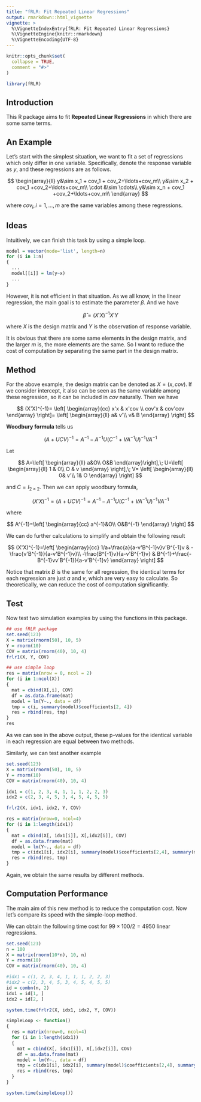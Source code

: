 ```yaml
---
title: "fRLR: Fit Repeated Linear Regressions"
output: rmarkdown::html_vignette
vignette: >
  %\VignetteIndexEntry{fRLR: Fit Repeated Linear Regressions}
  %\VignetteEngine{knitr::rmarkdown}
  %\VignetteEncoding{UTF-8}
---
```


```r
knitr::opts_chunk$set(
  collapse = TRUE,
  comment = "#>"
)
```

```r
library(fRLR)
```

## Introduction

This R package aims to fit **Repeated Linear Regressions** in which there are some same terms.

## An Example

Let's start with the simplest situation, we want to fit a set of regressions which only differ in one variable. Specifically, denote the response variable as $y$, and these regressions are as follows.

$$
\begin{array}{ll}
y&\sim x_1 + cov_1 + cov_2+\ldots+cov_m\\
y&\sim x_2 + cov_1 +cov_2+\ldots+cov_m\\
\cdot &\sim \cdots\\
y&\sim x_n + cov_1 +cov_2+\ldots+cov_m\\
\end{array}
$$

where $cov_i, i=1,\ldots, m$ are the same variables among these regressions.

## Ideas

Intuitively, we can finish this task by using a simple loop.

```r
model = vector(mode='list', length=n)
for (i in 1:n)
{
  ...
  model[[i]] = lm(y~x)
  ...
}
```

However, it is not efficient in that situation. As we all know, in the linear regression, the main goal is to estimate the parameter $\beta$. And we have

$$
\hat\beta = (X'X)^{-1}X'Y
$$

where $X$ is the design matrix and $Y$ is the observation of response variable.

It is obvious that there are some same elements in the design matrix, and the larger $m$ is, the more elements are the same. So I want to reduce the cost of computation by separating the same part in the design matrix.

## Method

For the above example, the design matrix can be denoted as $X=(x, cov)$. If we consider intercept, it also can be seen as the same variable among these regression, so it can be included in $cov$ naturally. Then we have

$$
(X'X)^{-1}=
\left[
\begin{array}{cc}
x'x & x'cov \\
cov'x & cov'cov
\end{array}
\right]=
\left[
\begin{array}{ll}
a& v'\\
v& B
\end{array}
\right]
$$


**Woodbury formula** tells us

$$
(A+UCV)^{-1}=A^{-1}-A^{-1}U(C^{-1}+VA^{-1}U)^{-1}VA^{-1}
$$

Let

$$
A=\left[
\begin{array}{ll}
a&O\\
O&B
\end{array}\right],\;
U=\left[
\begin{array}{ll}
1 & 0\\
O & v
\end{array}
\right],\; V=
\left[
\begin{array}{ll}
0& v'\\
1& O
\end{array}
\right]
$$

and $C=I_{2\times 2}$. Then we can apply woodbury formula,

$$
(X'X)^{-1}=(A+UCV)^{-1}=A^{-1}-A^{-1}U(C^{-1}+VA^{-1}U)^{-1}VA^{-1}
$$

where

$$
A^{-1}=\left[
\begin{array}{cc}
a^{-1}&O\\
O&B^{-1}
\end{array}
\right]
$$

We can do further calculations to simplify and obtain the following result

$$
(X'X)^{-1}=\left[
\begin{array}{cc}
1/a+\frac{a}{a-v'B^{-1}v}v'B^{-1}v & -\frac{v'B^{-1}}{a-v'B^{-1}v}\\
-\frac{B^{-1}v}{a-v'B^{-1}v} & B^{-1}+\frac{-B^{-1}vv'B^{-1}}{a-v'B^{-1}v}
\end{array}
\right]
$$

Notice that matrix $B$ is the same for all regression, the identical terms for each regression are just $a$ and $v$, which are very easy to calculate. So theoretically, we can reduce the cost of computation significantly.

## Test

Now test two simulation examples by using the functions in this package.

```r
## use fRLR package
set.seed(123)
X = matrix(rnorm(50), 10, 5)
Y = rnorm(10)
COV = matrix(rnorm(40), 10, 4)
frlr1(X, Y, COV)

## use simple loop
res = matrix(nrow = 0, ncol = 2)
for (i in 1:ncol(X))
{
  mat = cbind(X[,i], COV)
  df = as.data.frame(mat)
  model = lm(Y~., data = df)
  tmp = c(i, summary(model)$coefficients[2, 4])
  res = rbind(res, tmp)
}
res
```

As we can see in the above output, these p-values for the identical variable in each regression are equal between two methods.

Similarly, we can test another example

```r
set.seed(123)
X = matrix(rnorm(50), 10, 5)
Y = rnorm(10)
COV = matrix(rnorm(40), 10, 4)

idx1 = c(1, 2, 3, 4, 1, 1, 1, 2, 2, 3)
idx2 = c(2, 3, 4, 5, 3, 4, 5, 4, 5, 5)

frlr2(X, idx1, idx2, Y, COV)

res = matrix(nrow=0, ncol=4)
for (i in 1:length(idx1))
{
  mat = cbind(X[, idx1[i]], X[,idx2[i]], COV)
  df = as.data.frame(mat)
  model = lm(Y~., data = df)
  tmp = c(idx1[i], idx2[i], summary(model)$coefficients[2,4], summary(model)$coefficients[3,4])
  res = rbind(res, tmp)
}
```

Again, we obtain the same results by different methods.

## Computation Performance

The main aim of this new method is to reduce the computation cost. Now let's compare its speed with the simple-loop method.

We can obtain the following time cost for $99\times 100/2=4950$ linear regressions.

```r
set.seed(123)
n = 100
X = matrix(rnorm(10*n), 10, n)
Y = rnorm(10)
COV = matrix(rnorm(40), 10, 4)

#idx1 = c(1, 2, 3, 4, 1, 1, 1, 2, 2, 3)
#idx2 = c(2, 3, 4, 5, 3, 4, 5, 4, 5, 5)
id = combn(n, 2)
idx1 = id[1, ]
idx2 = id[2, ]

system.time(frlr2(X, idx1, idx2, Y, COV))

simpleLoop <- function()
{
  res = matrix(nrow=0, ncol=4)
  for (i in 1:length(idx1))
  {
    mat = cbind(X[, idx1[i]], X[,idx2[i]], COV)
    df = as.data.frame(mat)
    model = lm(Y~., data = df)
    tmp = c(idx1[i], idx2[i], summary(model)$coefficients[2,4], summary(model)$coefficients[3,4])
    res = rbind(res, tmp)
  }
}

system.time(simpleLoop())
```